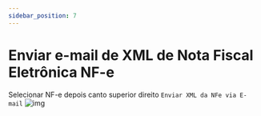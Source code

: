 ```yaml
---
sidebar_position: 7
---
```


# Enviar e-mail de XML de Nota Fiscal Eletrônica NF-e
Selecionar NF-e depois canto superior direito `Enviar XML da NFe via E-mail`
![img](../../../../static/img/envio_xml.png)